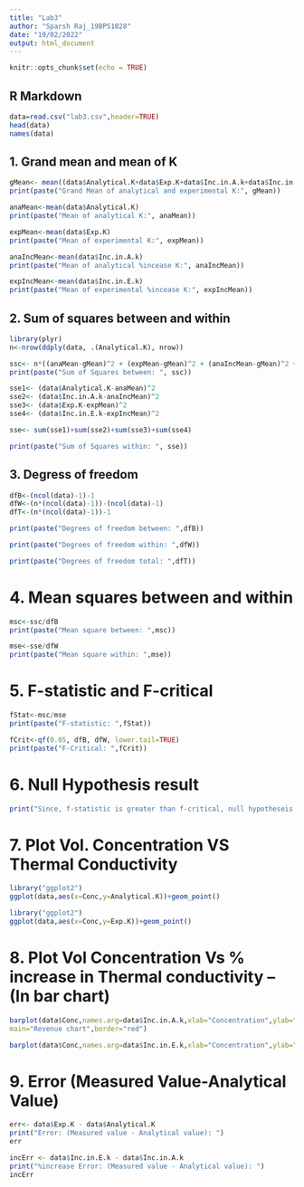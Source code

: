 ---
title: "Lab3"
author: "Sparsh Raj_19BPS1028"
date: "19/02/2022"
output: html_document
---

```{r setup, include=FALSE}
knitr::opts_chunk$set(echo = TRUE)
```

## R Markdown

```{r}
data=read.csv("lab3.csv",header=TRUE)
head(data)
names(data)
```

## 1. Grand mean and mean of K
```{r}

gMean<- mean((data$Analytical.K+data$Exp.K+data$Inc.in.A.k+data$Inc.in.A.k))
print(paste("Grand Mean of analytical and experimental K:", gMean))

anaMean<-mean(data$Analytical.K)
print(paste("Mean of analytical K:", anaMean))

expMean<-mean(data$Exp.K)
print(paste("Mean of experimental K:", expMean))

anaIncMean<-mean(data$Inc.in.A.k)
print(paste("Mean of analytical %incease K:", anaIncMean))

expIncMean<-mean(data$Inc.in.E.k)
print(paste("Mean of experimental %incease K:", expIncMean))
```


## 2. Sum of squares between and within
```{r}
library(plyr)
n<-nrow(ddply(data, .(Analytical.K), nrow))

ssc<- n*((anaMean-gMean)^2 + (expMean-gMean)^2 + (anaIncMean-gMean)^2 +(expIncMean-gMean)^2)
print(paste("Sum of Squares between: ", ssc))

sse1<- (data$Analytical.K-anaMean)^2
sse2<- (data$Inc.in.A.k-anaIncMean)^2
sse3<- (data$Exp.K-expMean)^2
sse4<- (data$Inc.in.E.k-expIncMean)^2

sse<- sum(sse1)+sum(sse2)+sum(sse3)+sum(sse4)

print(paste("Sum of Squares within: ", sse))
```

## 3. Degress of freedom
```{r}
dfB<-(ncol(data)-1)-1
dfW<-(n*(ncol(data)-1))-(ncol(data)-1)
dfT<-(n*(ncol(data)-1))-1

print(paste("Degrees of freedom between: ",dfB))

print(paste("Degrees of freedom within: ",dfW))

print(paste("Degrees of freedom total: ",dfT))
```


# 4. Mean squares between and within
```{r}
msc<-ssc/dfB
print(paste("Mean square between: ",msc))

mse<-sse/dfW
print(paste("Mean square within: ",mse))
```

# 5. F-statistic and F-critical
```{r}
fStat<-msc/mse
print(paste("F-statistic: ",fStat))

fCrit<-qf(0.05, dfB, dfW, lower.tail=TRUE)
print(paste("F-Critical: ",fCrit))
```

# 6. Null Hypothesis result
```{r}
print("Since, f-statistic is greater than f-critical, null hypotheseis is rejected. Therefore the given dataset belong to different samples.")
```


# 7. Plot Vol. Concentration VS Thermal Conductivity
```{r}
library("ggplot2")
ggplot(data,aes(x=Conc,y=Analytical.K))+geom_point()
```


```{r}
library("ggplot2")
ggplot(data,aes(x=Conc,y=Exp.K))+geom_point()
```

# 8. Plot Vol Concentration Vs % increase in Thermal conductivity –(In bar chart)
```{r}
barplot(data$Conc,names.arg=data$Inc.in.A.k,xlab="Concentration",ylab="Analytical% increase K",col="blue",
main="Revenue chart",border="red")
```

```{r}
barplot(data$Conc,names.arg=data$Inc.in.E.k,xlab="Concentration",ylab="Exp % increase K",col="yellow",border="orange")
```


# 9. Error (Measured Value-Analytical Value)
```{r}
err<- data$Exp.K - data$Analytical.K
print("Error: (Measured value - Analytical value): ")
err

incErr <- data$Inc.in.E.k - data$Inc.in.A.k
print("%increase Error: (Measured value - Analytical value): ")
incErr
```






